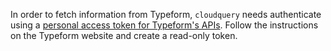 In order to fetch information from Typeform, `cloudquery` needs authenticate using a [personal access token for Typeform's APIs](https://www.typeform.com/developers/get-started/personal-access-token/). Follow the instructions on the Typeform website and create a read-only token.
